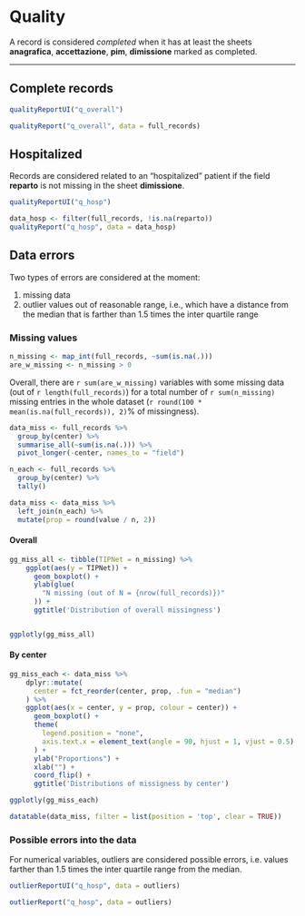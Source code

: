 # Quality {#quality .tabset .tabset-fade .tabset-pills}

A record is considered _completed_ when it has at least the sheets 
**anagrafica**, **accettazione**, **pim**, **dimissione** marked as completed.

---



## Complete records {.tabset .tabset-dropdown}

```r
qualityReportUI("q_overall")
```

```r
qualityReport("q_overall", data = full_records)
```




## Hospitalized {.tabset .tabset-dropdown}

Records are considered related to an "hospitalized" patient if the field 
**reparto** is not missing in the sheet **dimissione**.

```r
qualityReportUI("q_hosp")
```

```r
data_hosp <- filter(full_records, !is.na(reparto))
qualityReport("q_hosp", data = data_hosp)
```




## Data errors {.tabset .tabset-dropdown}

Two types of errors are considered at the moment:

1. missing data
2. outlier values out of reasonable range, i.e., which have a distance from the
   median that is farther than 1.5 times the inter quartile range


### Missing values


```r
n_missing <- map_int(full_records, ~sum(is.na(.)))
are_w_missing <- n_missing > 0
```

Overall, there are `r sum(are_w_missing)` variables with some missing data (out of `r length(full_records)`) for a total number of `r sum(n_missing)` missing entries in the whole dataset (`r round(100 * mean(is.na(full_records)), 2)`% of missingness).

```r
data_miss <- full_records %>%
  group_by(center) %>%
  summarise_all(~sum(is.na(.))) %>%
  pivot_longer(-center, names_to = "field")

n_each <- full_records %>%
  group_by(center) %>%
  tally()

data_miss <- data_miss %>%
  left_join(n_each) %>%
  mutate(prop = round(value / n, 2))
```

#### Overall

```r
gg_miss_all <- tibble(TIPNet = n_missing) %>% 
    ggplot(aes(y = TIPNet)) +
      geom_boxplot() +
      ylab(glue(
        "N missing (out of N = {nrow(full_records)})"
      )) +
      ggtitle('Distribution of overall missingness')


ggplotly(gg_miss_all)

```


#### By center

```r
gg_miss_each <- data_miss %>%
    dplyr::mutate(
      center = fct_reorder(center, prop, .fun = "median")
    ) %>% 
    ggplot(aes(x = center, y = prop, colour = center)) +
      geom_boxplot() +
      theme(
        legend.position = "none",
        axis.text.x = element_text(angle = 90, hjust = 1, vjust = 0.5)
      ) + 
      ylab("Proportions") +
      xlab("") +
      coord_flip() +
      ggtitle('Distributions of missigness by center')

ggplotly(gg_miss_each)
```


```r
datatable(data_miss, filter = list(position = 'top', clear = TRUE))
```




### Possible errors into the data


For numerical variables, outliers are considered possible errors, i.e. values
farther than 1.5 times the inter quartile range from the median.

```r
outlierReportUI("q_hosp", data = outliers)
```

```r
outlierReport("q_hosp", data = outliers)
```
